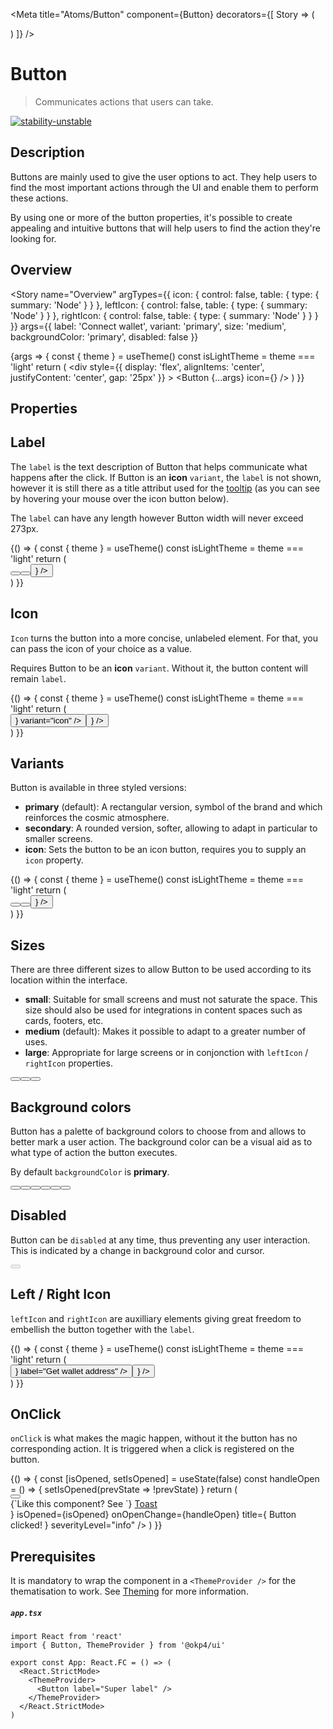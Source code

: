 
<Meta
  title="Atoms/Button"
  component={Button}
  decorators={[
    Story => (
      <ThemeProvider>
        <div className="story-theme-switcher">
          <ThemeSwitcher />
        </div>
        <div className="component-story-main">
          <Story />
        </div>
      </ThemeProvider>
    )
  ]}
/>

# Button

> Communicates actions that users can take.

[![stability-unstable](https://img.shields.io/badge/stability-unstable-yellow.svg)](https://github.com/emersion/stability-badges#unstable)

## Description

Buttons are mainly used to give the user options to act. They help users to find
the most important actions through the UI and enable them to perform these actions.

By using one or more of the button properties, it's possible to create appealing and intuitive buttons
that will help users to find the action they're looking for.

## Overview

<Story
  name="Overview"
  argTypes={{
    icon: { control: false, table: { type: { summary: 'Node' } } },
    leftIcon: { control: false, table: { type: { summary: 'Node' } } },
    rightIcon: { control: false, table: { type: { summary: 'Node' } } }
  }}
  args={{
    label: 'Connect wallet',
    variant: 'primary',
    size: 'medium',
    backgroundColor: 'primary',
    disabled: false
  }}
>
  {args => {
    const { theme } = useTheme()
    const isLightTheme = theme === 'light'
    return (
      <div
        style={{
          display: 'flex',
          alignItems: 'center',
          justifyContent: 'center',
          gap: '25px'
        }}
      >
        <Button {...args} icon={<Icon name="wallet" size={22} invertColor={isLightTheme} />} />
      </div>
    )
  }}
</Story>

## Properties

<ArgsTable story="Overview" />

## Label

The `label` is the text description of Button that helps communicate what happens after the click.
If Button is an **icon** `variant`, the `label` is not shown, however it is still there as a title
attribut used for the [tooltip](https://developer.mozilla.org/en-US/docs/Web/Accessibility/ARIA/Roles/Tooltip_Role)
(as you can see by hovering your mouse over the icon button below).

The `label` can have any length however Button width will never exceed 273px.

<Canvas>
  <Story name="Label">
    {() => {
      const { theme } = useTheme()
      const isLightTheme = theme === 'light'
      return (
        <div
          style={{
            display: 'flex',
            alignItems: 'center',
            justifyContent: 'center',
            flexWrap: 'wrap',
            gap: '50px'
          }}
        >
          <Button label="Short label" />
          <Button label="Here is how the button acts when it has a long label" />
          <Button
            label="I'm the label of the icon button"
            variant="icon"
            icon={<Icon name="profile" size={22} invertColor={isLightTheme} />}
          />
        </div>
      )
    }}
  </Story>
</Canvas>

## Icon

`Icon` turns the button into a more concise, unlabeled element. For that, you can pass the icon of your choice as a value.

Requires Button to be an **icon** `variant`. Without it, the button content will remain `label`.

<Canvas>
  <Story name="Icon">
    {() => {
      const { theme } = useTheme()
      const isLightTheme = theme === 'light'
      return (
        <div
          style={{
            display: 'flex',
            alignItems: 'center',
            justifyContent: 'center',
            flexWrap: 'wrap',
            gap: '50px'
          }}
        >
          <Button
            label="icon button"
            icon={<Icon name="calendar" size={22} invertColor={isLightTheme} />}
            variant="icon"
          />
          <Button
            label="Icon passed without the icon variant"
            icon={<Icon name="calendar" size={22} />}
          />
        </div>
      )
    }}
  </Story>
</Canvas>

## Variants

Button is available in three styled versions:

- **primary** (default): A rectangular version, symbol of the brand and which reinforces the cosmic atmosphere.
- **secondary**: A rounded version, softer, allowing to adapt in particular to smaller screens.
- **icon**: Sets the button to be an icon button, requires you to supply an `icon` property.

<Canvas>
  <Story name="Variants">
    {() => {
      const { theme } = useTheme()
      const isLightTheme = theme === 'light'
      return (
        <div
          style={{
            display: 'flex',
            alignItems: 'center',
            justifyContent: 'center',
            flexWrap: 'wrap',
            gap: '50px'
          }}
        >
          <Button backgroundColor="primary" variant="primary" label="Primary" size="medium" />
          <Button backgroundColor="primary" variant="secondary" label="Secondary" size="medium" />
          <Button
            backgroundColor="primary"
            variant="icon"
            label="Icon"
            size="medium"
            icon={<Icon name="alert" size={22} invertColor={isLightTheme} />}
          />
        </div>
      )
    }}
  </Story>
</Canvas>

## Sizes

There are three different sizes to allow Button to be used according to its location within the interface.

- **small**: Suitable for small screens and must not saturate the space. This size should also be used for integrations in content spaces such as cards, footers, etc.
- **medium** (default): Makes it possible to adapt to a greater number of uses.
- **large**: Appropriate for large screens or in conjonction with `leftIcon` / `rightIcon` properties.

<Canvas>
  <Story name="Sizes">
    <div
      style={{
        display: 'flex',
        alignItems: 'center',
        justifyContent: 'center',
        flexWrap: 'wrap',
        gap: '50px'
      }}
    >
      <Button backgroundColor="primary" variant="primary" label="Small" size="small" />
      <Button backgroundColor="primary" variant="primary" label="Medium" size="medium" />
      <Button backgroundColor="primary" variant="primary" label="Large" size="large" />
    </div>
  </Story>
</Canvas>

## Background colors

Button has a palette of background colors to choose from and allows to better mark a user action.
The background color can be a visual aid as to what type of action the button executes.

By default `backgroundColor` is **primary**.

<Canvas>
  <Story name="Background colors">
    <div
      style={{
        display: 'flex',
        justifyContent: 'center',
        gap: '25px',
        flexWrap: 'wrap'
      }}
    >
      <Button backgroundColor="primary" variant="primary" label="Primary" size="medium" />
      <Button backgroundColor="secondary" variant="primary" label="Secondary" size="medium" />
      <Button backgroundColor="success" variant="primary" label="Success" size="medium" />
      <Button backgroundColor="error" variant="primary" label="Error" size="medium" />
      <Button backgroundColor="warning" variant="primary" label="Warning" size="medium" />
      <Button backgroundColor="info" variant="primary" label="Info" size="medium" />
    </div>
  </Story>
</Canvas>

## Disabled

Button can be `disabled` at any time, thus preventing any user interaction. This is indicated by a change in background color
and cursor.

<Canvas>
  <Story name="Disabled">
    <div
      style={{
        display: 'flex',
        justifyContent: 'center'
      }}
    >
      <Button disabled variant="primary" label="I'm disabled" size="medium" />
    </div>
  </Story>
</Canvas>

## Left / Right Icon

`leftIcon` and `rightIcon` are auxilliary elements giving great freedom to embellish the button
together with the `label`.

<Canvas>
  <Story name="Left / right Icon">
    {() => {
      const { theme } = useTheme()
      const isLightTheme = theme === 'light'
      return (
        <div
          style={{
            display: 'flex',
            justifyContent: 'center',
            flexWrap: 'wrap',
            gap: '50px'
          }}
        >
          <Button
            leftIcon={<Icon name="wallet" size={22} invertColor={isLightTheme} />}
            label="Get wallet address"
          />
          <Button
            label="Add wallet"
            rightIcon={<Icon name="add" size={22} invertColor={isLightTheme} />}
          />
        </div>
      )
    }}
  </Story>
</Canvas>

## OnClick

`onClick` is what makes the magic happen, without it the button has no corresponding action.
It is triggered when a click is registered on the button.

<Canvas>
  <Story name="OnClick">
    {() => {
      const [isOpened, setIsOpened] = useState(false)
      const handleOpen = () => {
        setIsOpened(prevState => !prevState)
      }
      return (
        <div>
          <div
            style={{
              display: 'flex',
              justifyContent: 'center'
            }}
          >
            <Button label="Click me!" onClick={handleOpen} />
          </div>
          <Toast
            description={
              <div style={{ display: 'flex', flexDirection: 'column' }}>
                <Typography color="inverted-text" fontSize="small" fontWeight="light">
                  {`Like this component? See `}
                  <Typography color="inverted-text" fontSize="small" fontWeight="bold">
                    <a
                      href="/?path=/docs/atoms-toast--overview"
                      rel="author noreferrer"
                      target="_blank"
                      style={{ color: 'inherit' }}
                    >
                      Toast
                    </a>
                  </Typography>
                </Typography>
              </div>
            }
            isOpened={isOpened}
            onOpenChange={handleOpen}
            title={
              <Typography color="inverted-text" fontSize="small" fontWeight="bold">
                Button clicked!
              </Typography>
            }
            severityLevel="info"
          />
        </div>
      )
    }}
  </Story>
</Canvas>

## Prerequisites

It is mandatory to wrap the component in a `<ThemeProvider />` for the thematisation to work.
See <a href="?path=/docs/atoms-brand-identity-theming--theming">Theming</a> for more information.

##### **`app.tsx`**

```tsx
import React from 'react'
import { Button, ThemeProvider } from '@okp4/ui'

export const App: React.FC = () => (
  <React.StrictMode>
    <ThemeProvider>
      <Button label="Super label" />
    </ThemeProvider>
  </React.StrictMode>
)
```
